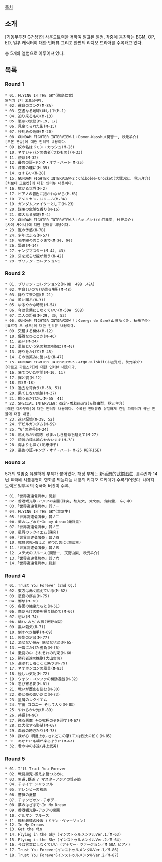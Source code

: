[[목차]]
== 소개 ==
[기동무투전 G건담]의 사운드트랙을 겸하여 발표된 앨범. 작중에 등장하는 BGM, OP, ED, 일부 캐릭터에 대한 인터뷰 그리고 한편의 라디오 드라마를 수록하고 있다.

총 5개의 앨범으로 이루어져 있다.

== 목록 ==
=== Round 1 ===
 * 01. FLYING IN THE SKY(鵜島仁文)
 원작의 1기 오프닝이다.
 * 02. 運命のゴング(M-8A)
 * 03. 空虚なる地球(ほし)で(M-1)
 * 04. 迫り来るもの(M-13)
 * 05. 悪意の波動(M-19, 17)
 * 06. 見棄てられた街(M-15)
 * 07. 秒刻みの危機(M-20)
 * 08. GUNDAM FIGHTER INTERVIEW-1：Domon-Kasshu(関智一, 秋元羊介)
 [도몬 캇슈]에 대한 인터뷰 내용이다.
 * 09. 奴の名はドモン・カッシュ(M-26)
 * 10. ネオジャパンの強者(つわもの)(M-33)
 * 11. 使命(M-32)
 * 12. 最強の証~キング・オブ・ハート(M-25)
 * 13. 漆黒の瞳に(M-35)
 * 14. さすらい(M-28)
 * 15. GUNDAM FIGHTER INTERVIEW-2：Chibodee-Crocket(大塚芳忠, 秋元羊介)
 [치보데 크로켓]에 대한 인터뷰 내용이다.
 * 16. 拡がる世界(M-2)
 * 17. ピアノの音色に抱かれながら(M-3B)
 * 18. アメリカン・ドリーム(M-3A)
 * 19. ガンダムファイターとして(M-23)
 * 20. 謀略の危険な香り(M-16)
 * 21. 偉大なる英雄(M-4)
 * 22. GUNDAM FIGHTER INTERVIEW-3：Sai-Sici(山口勝平, 秋元羊介)
 [사이 사이시]에 대한 인터뷰 내용이다.
 * 23. 嵐の予感(M-7B)
 * 24. 少年は走る(M-57)
 * 25. 地平線の向こうまで(M-36, 56)
 * 26. 緊迫(M-14)
 * 27. ヤングマスター(M-44, 43)
 * 28. 牙を光らせ龍が舞う(M-42)
 * 29. ブリッジ・コレクション1

=== Round 2 ===
 * 01. ブリッジ・コレクション2(M-8B, 49B ,49A)
 * 02. 生命(いのち)が還る場所(M-48)
 * 03. 降りて来た闇(M-21)
 * 04. 風に踊る(M-31)
 * 05. ゆるやかな時間(M-54)
 * 06. 今は言葉にしなくていい(M-50A, 50B)
 * 07. 二人の距離(M-29, 30, 53)
 * 08. GUNDAM FIGHTER INTERVIEW-4：George-de-Sand(山崎たくみ, 秋元羊介)
 [죠르쥬 드 샹드]에 대한 인터뷰 내용이다.
 * 09. 交錯する機体(M-12)
 * 10. 優雅なひととき(M-46)
 * 11. 憂い(M-34)
 * 12. 勇気という名の勲章を胸に(M-40)
 * 13. 誇りをかけて(M-45)
 * 14. その微笑みに誓いを(M-47)
 * 15. GUNDAM FIGHTER INTERVIEW-5：Argo-Gulskii(宇垣秀成, 秋元羊介)
 [아르고 가르스키]에 대한 인터뷰 내용이다.
 * 16. 凍てついた空間(M-10, 11)
 * 17. 罪と罰(M-22)
 * 18. 罠(M-18)
 * 19. 過去を背負う(M-58, 51)
 * 20. 果てしない旅路(M-37)
 * 21. 闘う者だけが…(M-55, 41)
 * 22. SPECIAL INTERVIEW：Rain-Mikamura(天野由梨, 秋元羊介)
 [레인 미카무라]에 대한 인터뷰 내용이다. 수록된 인터뷰중 유일하게 건담 파이터가 아닌 인물에 대한 내용.
 * 23. 遠い記憶(M-39, 52)
 * 24. デビルガンダム(M-59)
 * 25. “G”の称号(M-24)
 * 26. 燃えあがれ闘志 忌まわしき宿命を越えて(M-27)
 * 27. 鎮魂の鐘も鳴らせないまま(M-38)
 * 28. 海よりも深く(彩恵津子)
 * 29. 最強の証~キング・オブ・ハート(M-25 REPRISE)

=== Round 3 ===
5개의 앨범중 유일하게 부제가 붙어있다. 해당 부제는 新香港的武鬪戱曲. 홀수번과 14번 트랙에 셔플동맹이 영화를 찍는다는 내용의 라디오 드라마가 수록되어있다. 나머지 트랙은 일부곡의 중국어 버전이 수록.

 * 01.「世界高達骨牌拳」開劇
 * 02. 香港観光歌~アジアの楽園(陳奕, 黎允文, 黄文廣, 鐘蔚霊, 辛小玲)
 * 03.「世界高達骨牌拳」其ノ一
 * 04. FLYING IN THE SKY(葉富生)
 * 05.「世界高達骨牌拳」其ノ二
 * 06. 夢のはざまで~In my dream(鐘蔚霊)
 * 07.「世界高達骨牌拳」其ノ三
 * 08. 星屑のレクイエム(陳奕)
 * 09.「世界高達骨牌拳」其ノ四
 * 10. 戦闘男児~鍛えよ 勝つために(葉富生)
 * 11.「世界高達骨牌拳」其ノ五
 * 12. ステ犬のブルース(関智一, 天野由梨, 秋元羊介)
 * 13.「世界高達骨牌拳」其ノ六
 * 14.「世界高達骨牌拳」終劇

=== Round 4 ===
 * 01. Trust You Forever (2nd Op.)
 * 02. 東方は赤く燃えている(M-62)
 * 03. 悲哀の序曲(M-75)
 * 04. 鄕愁(M-70)
 * 05. 各國の強豪たちと(M-61)
 * 06. 傷だらけの夢を握り締めて(M-66)
 * 07. 想い(M-74)
 * 08. 魂(いのち)の扉(天野由梨)
 * 09. 黒い殺気(M-71)
 * 10. 倒すべき相手(M-69)
 * 11. 惨劇の足音(M-77)
 * 12. 消せない痛み 隠せない涙(M-65)
 * 13. 一瞬にかけた勝負(M-76)
 * 14. 激闘の中 それぞれの約束(M-60)
 * 15. 勝利者達の挽歌(大山修司)
 * 16. 選ばれし者ここに集う(M-79)
 * 17. ネオホンコンの風景(M-83)
 * 18. 怪しい気配(M-72)
 * 19. ウォン・ユンファの機動遊戯(M-82)
 * 20. 忍び寄る影(M-81)
 * 21. 戦いが歴史を刻む(M-80)
 * 22. 拳と拳のあいだに(M-73)
 * 23. 星屑のレクイエム
 * 24. 宇宙 コロニー そして人々(M-88)
 * 25. やわらかい光(M-89)
 * 26. 共振(M-90)
 * 27. 甦る悪魔 その究極の姿を現す(M-67)
 * 28. 巨大化する野望(M-68)
 * 29. 血戦の時きたり(M-78)
 * 30. 我が心 明鏡止水-されどこの掌(て)は烈火の如く(M-85)
 * 31. あなたにも朝が来るように(M-84)
 * 32. 君の中の永遠(井上武英)

=== Round 5 ===
 * 01. I'll Trust You Forever
 * 02. 戦闘男児~鍛えよ勝つために
 * 03. 男道,獣道 / マスターアジアの恨み節
 * 04. チャイナ シャッフル
 * 05. アレンビㅡの初恋
 * 06. 薔薇の憂鬱
 * 07. チャンピオンㆍチボデㅡ
 * 08. 夢のはざまで~In My Dream
 * 09. 香港観光歌~アジアの樂園
 * 10. ゲルマン ブルㅡス
 * 11. 勝利者達の挽歌 (ドモンㆍヴァㅡジョン)
 * 12. In My Dreams
 * 13. Get the Win
 * 14. Flying in the Sky (インストゥルメンタルVer.1／M-63)
 * 15. Flying in the Sky (インストゥルメンタルVer.2／M-64)
 * 16. 今は言葉にしなくていい (アナザㅡㆍヴァㅡジョン／M-50A ピアノ)
 * 17. Trust You Forever(インストゥルメンタルVer.1／M-86)
 * 18. Trust You Forever(インストゥルメンタルVer.2／M-87)
